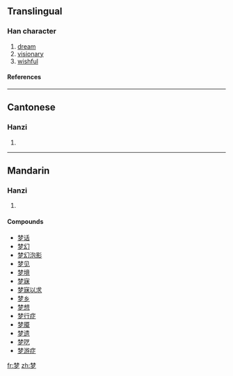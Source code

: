 {{see|夢}}

==Translingual==
===Han character===
{{Han char|rn=75|rad=木|as=07|sn=11|four=|canj=木木弓戈 (DDNI)|ids=⿱[[林]][[夕]]}}
# [[dream]]
# [[visionary]]
# [[wishful]]
====References====
{{Han ref|kx=0530.100|dkj=14871|dj=0918.080|hdz=20863.180|uh=68A6|ud=26790}}

----

==Cantonese==
===Hanzi===
{{yue-hanzi|jyut=|y=mung6}}
# {{defn|Cantonese}}

----
==Mandarin==
===Hanzi===
{{cmn-hanzi|tra=夢|pin=[[mèng]] ([[meng4]])|wg=meng<sup>4</sup>}}
# {{defn|Mandarin}}

====Compounds====
*[[梦话]]
*[[梦幻]]
*[[梦幻泡影]]
*[[梦见]]
*[[梦境]]
*[[梦寐]]
*[[梦寐以求]]
*[[梦乡]]
*[[梦想]]
*[[梦行症]]
*[[梦魇]]
*[[梦遗]]
*[[梦呓]]
*[[梦游症]]

[[fr:梦]]
[[zh:梦]]